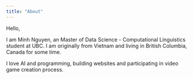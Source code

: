 ```yaml
---
title: "About"
---
```


Hello,

I am Minh Nguyen, an Master of Data Science - Computational Linguistics student at UBC. 
I am originally from Vietnam and living in British Columbia, Canada for some time.

I love AI and programming, building websites and participating in video game creation process.
